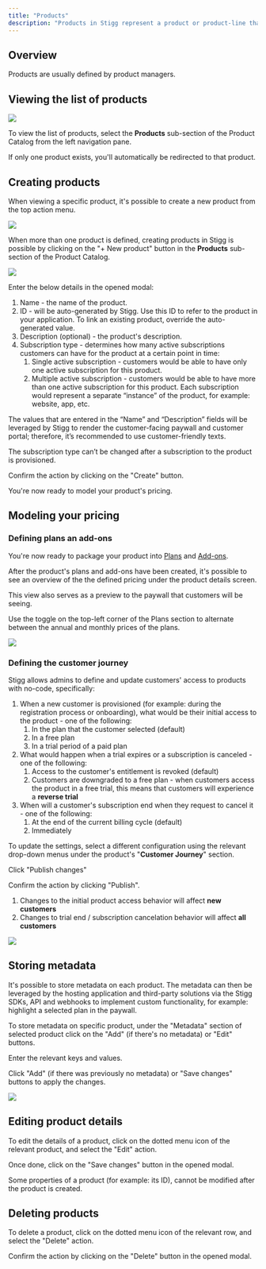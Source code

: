 ```yaml
---
title: "Products"
description: "Products in Stigg represent a product or product-line that you offer to your customers."
---
```


## Overview

Products are usually defined by product managers.

## Viewing the list of products

![](/images/f6e411c-Screen_Shot_2022-10-19_at_22.17.31.png)

To view the list of products, select the **Products** sub-section of the Product Catalog from the left navigation pane.

<Note>If only one product exists, you'll automatically be redirected to that product.</Note>

## Creating products

When viewing a specific product, it's possible to create a new product from the top action menu.

![](/images/021b335-image.png)

When more than one product is defined, creating products in Stigg is possible by clicking on the "+ New product" button in the **Products** sub-section of the Product Catalog.

![](/images/c5f94cf-image.png)

Enter the below details in the opened modal:

1. Name - the name of the product.
2. ID - will be auto-generated by Stigg. Use this ID to refer to the product in your application. To link an existing product, override the auto-generated value.
3. Description (optional) - the product's description.
4. Subscription type - determines how many active subscriptions customers can have for the product at a certain point in time:  
   1. Single active subscription - customers would be able to have only one active subscription for this product.  
   2. Multiple active subscription - customers would be able to have more than one active subscription for this product. Each subscription would represent a separate “instance” of the product, for example: website, app, etc.

<Note>The values that are entered in the “Name” and “Description” fields will be leveraged by Stigg to render the customer-facing paywall and customer portal; therefore, it’s recommended to use customer-friendly texts.</Note>

<Warning>The subscription type can’t be changed after a subscription to the product is provisioned.</Warning>

Confirm the action by clicking on the "Create" button.

You're now ready to model your product's pricing.

## Modeling your pricing

### Defining plans an add-ons

You're now ready to package your product into [Plans](/docs/plans) and [Add-ons](/docs/add-ons).

After the product's plans and add-ons have been created, it's possible to see an overview of the the defined pricing under the product details screen.

This view also serves as a preview to the paywall that customers will be seeing.

Use the toggle on the top-left corner of the Plans section to alternate between the annual and monthly prices of the plans.

![](/images/1073c81-Screen_Shot_2022-10-19_at_22.18.28.png)

  
### Defining the customer journey

Stigg allows admins to define and update customers' access to products with no-code, specifically:

1. When a new customer is provisioned (for example: during the registration process or onboarding), what would be their initial access to the product - one of the following:  
   1. In the plan that the customer selected (default)  
   2. In a free plan  
   3. In a trial period of a paid plan
2. What would happen when a trial expires or a subscription is canceled - one of the following:  
   1. Access to the customer's entitlement is revoked (default)  
   2. Customers are downgraded to a free plan - when customers access the product in a free trial, this means that customers will experience a **reverse trial**
3. When will a customer's subscription end when they request to cancel it - one of the following:  
   1. At the end of the current billing cycle (default)  
   2. Immediately

To update the settings, select a different configuration using the relevant drop-down menus under the product's "**Customer Journey**" section.

Click "Publish changes"

Confirm the action by clicking "Publish".

<Warning>

1. Changes to the initial product access behavior will affect **new customers**
2. Changes to trial end / subscription cancelation behavior will affect **all customers**
</Warning>

![](/images/b8f4598-Screen_Shot_2022-09-21_at_22.37.43.png)

## Storing metadata

It's possible to store metadata on each product. The metadata can then be leveraged by the hosting application and third-party solutions via the Stigg SDKs, API and webhooks to implement custom functionality, for example: highlight a selected plan in the paywall.

To store metadata on specific product, under the "Metadata" section of selected product click on the "Add" (if there's no metadata) or "Edit" buttons.

Enter the relevant keys and values.

Click "Add" (if there was previously no metadata) or "Save changes" buttons to apply the changes.

![](/images/832effc-Screen_Shot_2022-10-19_at_23.03.19.png)

## Editing product details

To edit the details of a product, click on the dotted menu icon of the relevant product, and select the "Edit" action.

Once done, click on the "Save changes" button in the opened modal.

<Note>Some properties of a product (for example: its ID), cannot be modified after the product is created.</Note>

## Deleting products

To delete a product, click on the dotted menu icon of the relevant row, and select the "Delete" action. 

Confirm the action by clicking on the "Delete" button in the opened modal.
